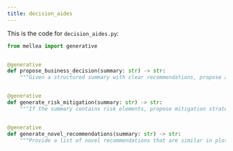 ```yaml
---
title: decision_aides
---
```


This is the code for `decision_aides.py`:
<CodeGroup>

```python Python
from mellea import generative


@generative
def propose_business_decision(summary: str) -> str:
    """Given a structured summary with clear recommendations, propose a business decision."""


@generative
def generate_risk_mitigation(summary: str) -> str:
    """If the summary contains risk elements, propose mitigation strategies."""


@generative
def generate_novel_recommendations(summary: str) -> str:
    """Provide a list of novel recommendations that are similar in plot or theme to the short story summary."""

```
</CodeGroup>
